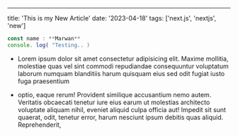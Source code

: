 ---
title: 'This is my New Article'
date: '2023-04-18'
tags: ['next.js', 'nextjs', 'new']

```js
const name : **Marwan**
console. log( "Testing.. )
```

- Lorem ipsum dolor sit amet consectetur adipisicing elit. Maxime mollitia,
molestiae quas vel sint commodi repudiandae consequuntur voluptatum laborum
numquam blanditiis harum quisquam eius sed odit fugiat iusto fuga praesentium

- optio, eaque rerum! Provident similique accusantium nemo autem. Veritatis
obcaecati tenetur iure eius earum ut molestias architecto voluptate aliquam
nihil, eveniet aliquid culpa officia aut! Impedit sit sunt quaerat, odit,
tenetur error, harum nesciunt ipsum debitis quas aliquid. Reprehenderit,
